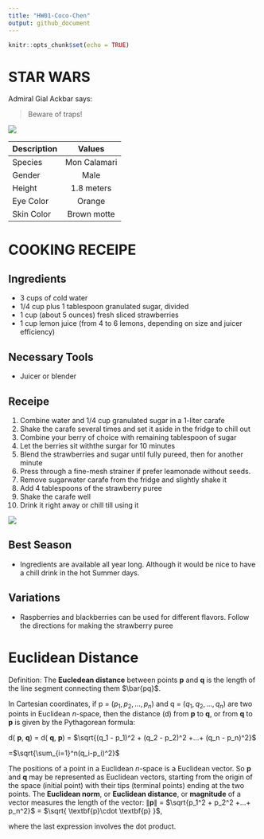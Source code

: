 ```yaml
---
title: "HW01-Coco-Chen"
output: github_document
---
```


```r
knitr::opts_chunk$set(echo = TRUE)
```
# STAR WARS
Admiral Gial Ackbar says: 

> Beware of traps!

![](https://vignette.wikia.nocookie.net/starwars/images/f/fb/Ackbar_HS.jpg/revision/latest?cb=20081118162020)

| Description  |    Values     |
| ------------ |:-------------:|
|  Species     | Mon Calamari  |
|  Gender      | Male          |
|  Height      | 1.8 meters    |
|  Eye Color   | Orange        |
| Skin Color   |Brown motte    |

# COOKING RECEIPE
## Ingredients
* 3 cups of cold water
* 1/4 cup plus 1 tablespoon granulated sugar, divided
* 1 cup (about 5 ounces) fresh sliced strawberries
* 1 cup lemon juice (from 4 to 6 lemons, depending on size and juicer efficiency)

## Necessary Tools
* Juicer or blender

## Receipe
1. Combine water and 1/4 cup granulated sugar in a 1-liter carafe
2. Shake the carafe several times and set it aside in the fridge to chill out
3. Combine your berry of choice with remaining tablespoon of sugar
4. Let the berries sit withthe surgar for 10 minutes
5. Blend the strawberries and sugar until fully pureed, then for another minute
6. Press through a fine-mesh strainer if prefer leamonade without seeds.
7. Remove sugarwater carafe from the fridge and slightly shake it
8. Add 4 tablespoons of the strawberry puree
9. Shake the carafe well
10. Drink it right away or chill till using it


![](https://c1.staticflickr.com/9/8898/17613551983_6aaf097701_z.jpg)

## Best Season
* Ingredients are available all year long. Although it would be nice to have a chill drink in the hot Summer days.

## Variations
* Raspberries and blackberries can be used for different flavors. Follow the directions for making the strawberry puree

# Euclidean Distance
Definition: The **Eucledean distance** between points **p** and **q** is the length of the line segment connecting them $\bar{pq}$.

In Cartesian coordinates, if p = ($p_1, p_2,...,p_n$) and q = ($q_1, q_2,...,q_n$) are two points in Euclidean *n*-space, then the distance (d) from **p** to **q**, or from **q** to **p** is given by the Pythagorean formula:

d( **p**, **q**) = d( **q**, **p**) = $\sqrt{(q_1 - p_1)^2 + (q_2 - p_2)^2 +...+ (q_n - p_n)^2}$

=$\sqrt{\sum_{i=1}^n(q_i-p_i)^2}$

The positions of a point in a Euclidean *n*-space is a Euclidean vector. So **p** and **q** may be represented as Euclidean vectors, starting from the origin of the space (initial point) with their tips (terminal points) ending at the two points. The **Euclidean norm**, or **Euclidean distance**, or **magnitude** of a vector measures the length of the vector:
$\|\textbf{p}\|$ = $\sqrt{p_1^2 + p_2^2 +...+ p_n^2}$ = $\sqrt{ \textbf{p}\cdot \textbf{p} }$,

where the last expression involves the dot product.














